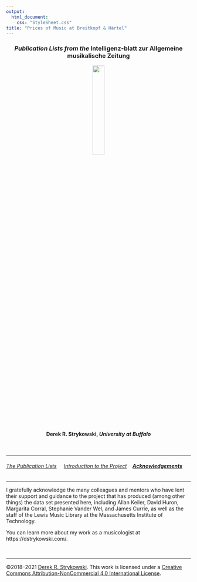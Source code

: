 ```yaml
---
output:
  html_document:
    css: "StyleSheet.css"
title: "Prices of Music at Breitkopf & Härtel"
---
```


<h3 style="text-align: center;">*Publication Lists from the* Intelligenz-blatt zur Allgemeine musikalische Zeitung</h3>

<p style="text-align: center;">![](divider.png){width=25%}</p>

<h4 style="text-align: center;">Derek R. Strykowski, *University at Buffalo*</h4>

&nbsp;  

<hr>

###### [The&nbsp;Publication&nbsp;Lists](index.rmd)&nbsp;&nbsp;&nbsp;&nbsp; [Introduction&nbsp;to&nbsp;the&nbsp;Project](Introduction.rmd)&nbsp;&nbsp;&nbsp;&nbsp;**[Acknowledgements](Acknowledgements.rmd)**

<hr>

I gratefully acknowledge the many colleagues and mentors who have lent their support and guidance to the project that has produced (among other things) the data set presented here, including Allan Keiler, David Huron, Margarita Corral, Stephanie Vander Wel, and James Currie, as well as the staff of the Lewis Music Library at the Massachusetts Institute of Technology.

You can learn more about my work as a musicologist at https://dstrykowski.com/.

&nbsp;

<hr>

©2018–2021 [Derek R. Strykowski](https://dstrykowski.com). This work is licensed under a [Creative Commons Attribution-NonCommercial 4.0 International License](http://creativecommons.org/licenses/by-nc/4.0/).  
&nbsp;  
&nbsp;  
